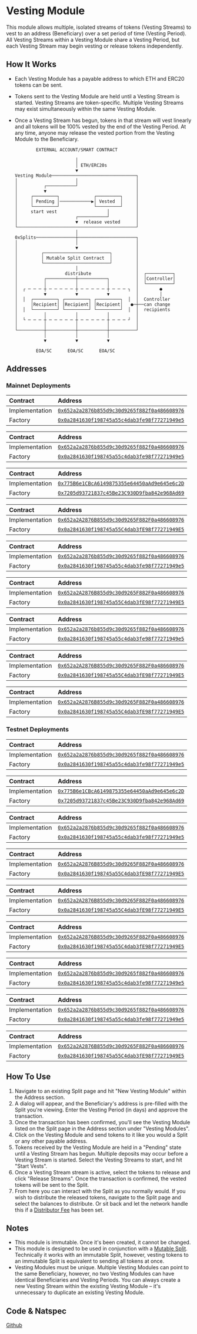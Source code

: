 
# Vesting Module

This module allows multiple, isolated streams of tokens (Vesting Streams) to
vest to an address (Beneficiary) over a set period of time (Vesting Period). All
Vesting Streams within a Vesting Module share a Vesting Period, but each Vesting
Stream may begin vesting or release tokens independently.

## How It Works

- Each Vesting Module has a payable address to which ETH and ERC20 tokens can be
  sent.
- Tokens sent to the Vesting Module are held until a Vesting Stream is started.
  Vesting Streams are token-specific. Multiple Vesting Streams may exist
  simultaneously within the same Vesting Module.
- Once a Vesting Stream has begun, tokens in that stream will vest linearly and
  all tokens will be 100% vested by the end of the Vesting Period. At any time,
  anyone may release the vested portion from the Vesting Module to the
  Beneficiary.

  ```
          EXTERNAL ACCOUNT/SMART CONTRACT

                         │
                         │ ETH/ERC20s
                         ▼
  Vesting Module────────────────────────────────┐
  │                      │                      │
  │          ┌───────────┘                      │
  │          ▼                                  │
  │     ┌─────────┐             ┌─────────┐     │
  │     │ Pending │────────────▶│ Vested  │     │
  │     └─────────┘             └─────────┘     │
  │     start vest                   │          │
  │                      ┌───────────┘          │
  │                      ▼  release vested      │
  └─────────────────────────────────────────────┘
                         │
  0xSplits───────────────┼──────────────────────┐
  │                      │                      │
  │                      ▼                      │
  │         ┌─────────────────────────┐         │
  │         │ Mutable Split Contract  │         │
  │         └─────────────────────────┘         │
  │                      │                      │
  │                  distribute                 │  ┌──────────┐
  │          ┌───────────┼───────────┐          │  │Controller│
  │          │           │           │          │  └──────────┘
  │  ┌ ─ ─ ─ ┼ ─ ─ ─ ─ ─ ┼ ─ ─ ─ ─ ─ ┼ ─ ─ ─ ┐  │        ●
  │          ▼           ▼           ▼          │        │
  │  │  ┌─────────┐ ┌─────────┐ ┌─────────┐  │  │  Controller
  │     │Recipient│ │Recipient│ │Recipient│   ●─┼──can change
  │  │  └─────────┘ └─────────┘ └─────────┘  │  │  recipients
  │          │           │           │          │
  │  └ ─ ─ ─ ┼ ─ ─ ─ ─ ─ ┼ ─ ─ ─ ─ ─ ┼ ─ ─ ─ ┘  │
  │          │           │           │          │
  └──────────┼───────────┼───────────┼──────────┘
             │           │           │
             ▼           ▼           ▼

          EOA/SC      EOA/SC      EOA/SC
  ```

## Addresses

### Mainnet Deployments

<Toggle title="Ethereum - 1">

| Contract       | Address                                                                                                                      |
| :------------- | :--------------------------------------------------------------------------------------------------------------------------- |
| Implementation | [`0x652a2a2876b855d9c30d9265f882f0a486608976`](https://etherscan.io/address/0x652a2a2876b855d9c30d9265f882f0a486608976#code) |
| Factory        | [`0x0a2841630f198745a55c4dab3fe98f77271949e5`](https://etherscan.io/address/0x0a2841630f198745a55c4dab3fe98f77271949e5#code) |

</Toggle>

<Toggle title="Optimism – 10">

| Contract       | Address                                                                                                                                 |
| :------------- | :-------------------------------------------------------------------------------------------------------------------------------------- |
| Implementation | [`0x652a2a2876b855d9c30d9265f882f0a486608976`](https://optimistic.etherscan.io/address/0x652a2a2876b855d9c30d9265f882f0a486608976#code) |
| Factory        | [`0x0a2841630f198745a55c4dab3fe98f77271949e5`](https://optimistic.etherscan.io/address/0x0a2841630f198745a55c4dab3fe98f77271949e5#code) |

</Toggle>

<Toggle title="BSC – 56">

| Contract       | Address                                                                                                                         |
| :------------- | :------------------------------------------------------------------------------------------------------------------------------ |
| Implementation | [`0x775B6e1CBcA6149875355e64450aAd9e645e6c2D`](https://bscscan.com/address/0x775B6e1CBcA6149875355e64450aAd9e645e6c2D#code) |
| Factory        | [`0x7205d93721837c45Be23C930D9fba842e968Ad69`](https://bscscan.com/address/0x7205d93721837c45Be23C930D9fba842e968Ad69#code) |

</Toggle>

<Toggle title="Gnosis – 100">

| Contract       | Address                                                                                                                         |
| :------------- | :------------------------------------------------------------------------------------------------------------------------------ |
| Implementation | [`0x652a2A2876B855d9c30d9265F882F0a486608976`](https://gnosisscan.io/address/0x652a2A2876B855d9c30d9265F882F0a486608976#code) |
| Factory        | [`0x0a2841630f198745a55C4dab3fE98f77271949E5`](https://gnosisscan.io/address/0x0a2841630f198745a55C4dab3fE98f77271949E5#code) |

</Toggle>

<Toggle title="Polygon – 137">

| Contract       | Address                                                                                                                         |
| :------------- | :------------------------------------------------------------------------------------------------------------------------------ |
| Implementation | [`0x652a2a2876b855d9c30d9265f882f0a486608976`](https://polygonscan.com/address/0x652a2a2876b855d9c30d9265f882f0a486608976#code) |
| Factory        | [`0x0a2841630f198745a55c4dab3fe98f77271949e5`](https://polygonscan.com/address/0x0a2841630f198745a55c4dab3fe98f77271949e5#code) |

</Toggle>

<Toggle title="Fantom – 250">

| Contract       | Address                                                                                                                         |
| :------------- | :------------------------------------------------------------------------------------------------------------------------------ |
| Implementation | [`0x652a2A2876B855d9c30d9265F882F0a486608976`](https://ftmscan.com/address/0x652a2A2876B855d9c30d9265F882F0a486608976#code) |
| Factory        | [`0x0a2841630f198745a55C4dab3fE98f77271949E5`](https://ftmscan.com/address/0x0a2841630f198745a55C4dab3fE98f77271949E5#code) |

</Toggle>

<Toggle title="Arbitrum – 42161">

| Contract       | Address                                                                                                                     |
| :------------- | :-------------------------------------------------------------------------------------------------------------------------- |
| Implementation | [`0x652a2a2876b855d9c30d9265f882f0a486608976`](https://arbiscan.io/address/0x652a2a2876b855d9c30d9265f882f0a486608976#code) |
| Factory        | [`0x0a2841630f198745a55c4dab3fe98f77271949e5`](https://arbiscan.io/address/0x0a2841630f198745a55c4dab3fe98f77271949e5#code) |

</Toggle>

<Toggle title="Avalanche – 43114">

| Contract       | Address                                                                                                                         |
| :------------- | :------------------------------------------------------------------------------------------------------------------------------ |
| Implementation | [`0x652a2A2876B855d9c30d9265F882F0a486608976`](https://snowtrace.io/address/0x652a2A2876B855d9c30d9265F882F0a486608976#code) |
| Factory        | [`0x0a2841630f198745a55C4dab3fE98f77271949E5`](https://snowtrace.io/address/0x0a2841630f198745a55C4dab3fE98f77271949E5#code) |

</Toggle>

<Toggle title="Aurora – 1313161554">

| Contract       | Address                                                                                                                         |
| :------------- | :------------------------------------------------------------------------------------------------------------------------------ |
| Implementation | [`0x652a2A2876B855d9c30d9265F882F0a486608976`](https://aurorascan.dev/address/0x652a2A2876B855d9c30d9265F882F0a486608976#code) |
| Factory        | [`0x0a2841630f198745a55C4dab3fE98f77271949E5`](https://aurorascan.dev/address/0x0a2841630f198745a55C4dab3fE98f77271949E5#code) |

</Toggle>

### Testnet Deployments

<Toggle title="Goerli - 5">

| Contract       | Address                                                                                                                             |
| :------------- | :---------------------------------------------------------------------------------------------------------------------------------- |
| Implementation | [`0x652a2a2876b855d9c30d9265f882f0a486608976`](https://goerli.etherscan.io/address/0x652a2a2876b855d9c30d9265f882f0a486608976#code) |
| Factory        | [`0x0a2841630f198745a55c4dab3fe98f77271949e5`](https://goerli.etherscan.io/address/0x0a2841630f198745a55c4dab3fe98f77271949e5#code) |

</Toggle>

<Toggle title="BSC Testnet – 97">

| Contract       | Address                                                                                                                         |
| :------------- | :------------------------------------------------------------------------------------------------------------------------------ |
| Implementation | [`0x775B6e1CBcA6149875355e64450aAd9e645e6c2D`](https://testnet.bscscan.com/address/0x775B6e1CBcA6149875355e64450aAd9e645e6c2D#code) |
| Factory        | [`0x7205d93721837c45Be23C930D9fba842e968Ad69`](https://testnet.bscscan.com/address/0x7205d93721837c45Be23C930D9fba842e968Ad69#code) |

</Toggle>

<Toggle title="Optimism Goerli – 420">

| Contract       | Address                                                                                                                                      |
| :------------- | :------------------------------------------------------------------------------------------------------------------------------------------- |
| Implementation | [`0x652a2a2876b855d9c30d9265f882f0a486608976`](https://goerli-optimism.etherscan.io/address/0x652a2a2876b855d9c30d9265f882f0a486608976#code) |
| Factory        | [`0x0a2841630f198745a55c4dab3fe98f77271949e5`](https://goerli-optimism.etherscan.io/address/0x0a2841630f198745a55c4dab3fe98f77271949e5#code) |

</Toggle>

<Toggle title="Fantom Testnet – 4002">

| Contract       | Address                                                                                                                         |
| :------------- | :------------------------------------------------------------------------------------------------------------------------------ |
| Implementation | [`0x652a2A2876B855d9c30d9265F882F0a486608976`](https://testnet.ftmscan.com/address/0x652a2A2876B855d9c30d9265F882F0a486608976#code) |
| Factory        | [`0x0a2841630f198745a55C4dab3fE98f77271949E5`](https://testnet.ftmscan.com/address/0x0a2841630f198745a55C4dab3fE98f77271949E5#code) |

</Toggle>

<Toggle title="Gnosis Chiado – 10200">

| Contract       | Address                                                                                                                         |
| :------------- | :------------------------------------------------------------------------------------------------------------------------------ |
| Implementation | [`0x652a2A2876B855d9c30d9265F882F0a486608976`](https://blockscout.com/gnosis/chiado/address/0x652a2A2876B855d9c30d9265F882F0a486608976/contracts#address-tabs) |
| Factory        | [`0x0a2841630f198745a55C4dab3fE98f77271949E5`](https://blockscout.com/gnosis/chiado/address/0x0a2841630f198745a55C4dab3fE98f77271949E5/contracts#address-tabs) |

</Toggle>

<Toggle title="Avalanche Fuji – 43113">

| Contract       | Address                                                                                                                         |
| :------------- | :------------------------------------------------------------------------------------------------------------------------------ |
| Implementation | [`0x652a2A2876B855d9c30d9265F882F0a486608976`](https://testnet.snowtrace.io/address/0x652a2A2876B855d9c30d9265F882F0a486608976#code) |
| Factory        | [`0x0a2841630f198745a55C4dab3fE98f77271949E5`](https://testnet.snowtrace.io/address/0x0a2841630f198745a55C4dab3fE98f77271949E5#code) |

</Toggle>

<Toggle title="Polygon Mumbai – 80001">

| Contract       | Address                                                                                                                                |
| :------------- | :------------------------------------------------------------------------------------------------------------------------------------- |
| Implementation | [`0x652a2a2876b855d9c30d9265f882f0a486608976`](https://mumbai.polygonscan.com/address/0x652a2a2876b855d9c30d9265f882f0a486608976#code) |
| Factory        | [`0x0a2841630f198745a55c4dab3fe98f77271949e5`](https://mumbai.polygonscan.com/address/0x0a2841630f198745a55c4dab3fe98f77271949e5#code) |

</Toggle>

<Toggle title="Arbitrum Goerli – 421613">

| Contract       | Address                                                                                                                                                              |
| :------------- | :------------------------------------------------------------------------------------------------------------------------------------------------------------------- |
| Implementation | [`0x652a2a2876b855d9c30d9265f882f0a486608976`](https://goerli-rollup-explorer.arbitrum.io/address/0x652a2a2876b855d9c30d9265f882f0a486608976/contracts#address-tabs) |
| Factory        | [`0x0a2841630f198745a55c4dab3fe98f77271949e5`](https://goerli-rollup-explorer.arbitrum.io/address/0x0a2841630f198745a55c4dab3fe98f77271949e5/contracts#address-tabs) |

</Toggle>

<Toggle title="Aurora Testnet – 1313161555">

| Contract       | Address                                                                                                                         |
| :------------- | :------------------------------------------------------------------------------------------------------------------------------ |
| Implementation | [`0x652a2A2876B855d9c30d9265F882F0a486608976`](https://testnet.aurorascan.dev/address/0x652a2A2876B855d9c30d9265F882F0a486608976#code) |
| Factory        | [`0x0a2841630f198745a55C4dab3fE98f77271949E5`](https://testnet.aurorascan.dev/address/0x0a2841630f198745a55C4dab3fE98f77271949E5#code) |

</Toggle>

## How To Use

1. Navigate to an existing Split page and hit "New Vesting Module" within the
   Address section.
2. A dialog will appear, and the Beneficiary's address is pre-filled with the
   Split you're viewing. Enter the Vesting Period (in days) and approve the
   transaction.
3. Once the transaction has been confirmed, you'll see the Vesting Module listed
   on the Split page in the Address section under "Vesting Modules".
4. Click on the Vesting Module and send tokens to it like you would a Split or
   any other payable address.
5. Tokens received by the Vesting Module are held in a "Pending" state until a
   Vesting Stream has begun. Multiple deposits may occur before a Vesting Stream
   is started. Select the Vesting Streams to start, and hit "Start Vests".
6. Once a Vesting Stream stream is active, select the tokens to release and
   click "Release Streams". Once the transaction is confirmed, the vested tokens
   will be sent to the Split.
7. From here you can interact with the Split as you normally would. If you wish
   to distribute the released tokens, navigate to the Split page and select the
   balances to distribute. Or sit back and let the network handle this if a
   [Distributor Fee](/core-concepts#distributor-fee) has been set.

## Notes

- This module is immutable. Once it's been created, it cannot be changed.
- This module is designed to be used in conjunction with a
  [Mutable Split](/core-concepts#mutable-split). Technically it works with an
  immutable Split, however, vesting tokens to an immutable Split is equivalent
  to sending all tokens at once.
- Vesting Modules must be unique. Multiple Vesting Modules can point to the same
  Beneficiary, however, no two Vesting Modules can have identical Beneficiaries
  and Vesting Periods. You can always create a new Vesting Stream within the
  existing Vesting Module – it's unnecessary to duplicate an existing Vesting
  Module.

## Code & Natspec

[Github](https://github.com/0xSplits/splits-vesting/)
